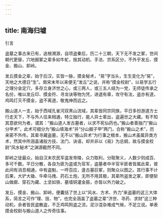 ```yaml
---
---
---
```

title: 南海归墟
---






引言


盗墓之事古来已有，追根溯源，自项盗秦后，历二十三朝，天下无不发之冢，世间朝代更替，穴地掘冢之辈多如牛虻，按其动机、手法、宗系区分，不外乎发丘、摸金、搬山、卸岭。

发丘摸金之辈，始于后汉，实皆一脉，摸金秘术，“易”字当头，生生变化为“易”，天地之大德日“生”。南宋末年以来便无“发丘”之说，并称“摸金校尉”，以易学五行之理分金定穴，多存立身济世之心，或三两人，或三五人结为一党，无师徒传承之名份，唯以发丘印、摸金符、寻龙诀等物为凭，进退有章，攻守有法，盗亦有道，鸡鸣灯灭不摸金，盗不离道，敬鬼神而远之。

搬山道人一支，始于西域孔雀河双黑山流域，其辈皆同宗同族，平日多扮游道方士行走天下，不与外人往来相通，特立独行，能人异士辈出，盗遍世之大藏。有不知其意欲何为者，谓其：“搬山道人发古墓者，以求不死仙药也。”搬山者善独门“搬山分甲术”，此术可细分为“搬山填海术”并“分山掘子甲”两门，合称“搬山之术”，历来密不外传。其辈寻藏盗墓，无不以“搬山异术”为行事之根本，搬山术虽属异类方术，然其中所涵盖诸般方技、法门、诀语，却并非以《易》为总纲，故与摸金校尉“风水秘术”之渊源截然不同。

卸岭之徒最众，始自汉末农民军盗发帝陵，众力取利，分赃聚义，人数少则成百、多可千数。平日分散，各自为匪为盗或为官军，盗墓者中半官半匪者皆属此辈，彼此间有消息相通，中有盗魁，一呼百应，逢古墓巨冢，则聚众以图之。其行事不计后果，大铲大锄、牛牵马拽、药石土炮，无所不用其极，其辈所盗发之冢，即便斩山做廊、穿石为藏、土坚如铁、墓墙铜灌金箍，亦皆以外力破之。

发丘、摸金、搬山、卸岭，便囊括了世上以“风水、方术、外力”来盗墓的这三大体系，简言之可作“理、技、物”，也完全涵盖了盗墓之辈“济世、寻药、求财”这三种动机，余者皆民盗散盗，不乏鸡鸣狗盗之流，泥沙混杂难成气候，不足立说。单表摸金校尉与搬山道人之传奇往事。